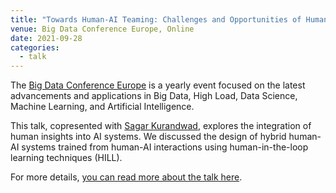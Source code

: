 ```yaml
---
title: "Towards Human-AI Teaming: Challenges and Opportunities of Human in the Loop AI Training"
venue: Big Data Conference Europe, Online
date: 2021-09-28
categories:
  - talk
---
```


The [Big Data Conference Europe](https://bigdataconference.eu) is a yearly event focused on the latest advancements and applications in Big Data, High Load, Data Science, Machine Learning, and Artificial Intelligence.

This talk, copresented with [Sagar Kurandwad](https://www.linkedin.com/in/sagar-kurandwad-0936a827/), explores the integration of human insights into AI systems. We discussed the design of hybrid human-AI systems trained from human-AI interactions using human-in-the-loop learning techniques (HILL).

For more details, [you can read more about the talk here](https://bigdataconference.eu/2021/Cloderic-Mars/index.html).
